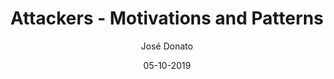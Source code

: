 ---
title: Attackers - Motivations and Patterns
type: article
author: José Donato
file: /CSAM_CS1.pdf
snippet: Case study about the motivations and patterns of an attacker
date: '05-10-2019'
---